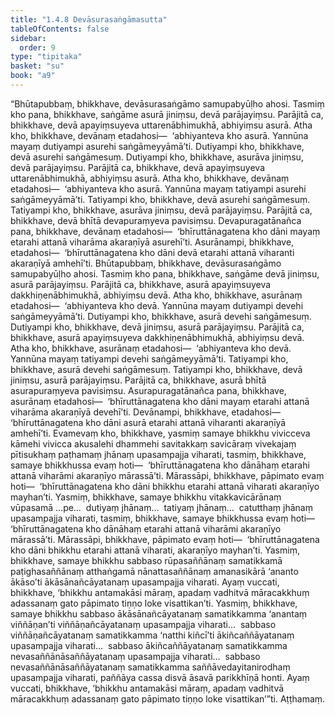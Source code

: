 ```yaml
---
title: "1.4.8 Devāsurasaṅgāmasutta"
tableOfContents: false
sidebar:
  order: 9
type: "tipitaka"
basket: "su"
book: "a9"
---
```



<DynamicBreadcrumb />

<Division number="39" book="a9" bookNo="17" page="228">

<Paragraph number="321" book="a9">
“Bhūtapubbaṃ, bhikkhave, devāsurasaṅgāmo samupabyūḷho ahosi. Tasmiṃ kho pana, bhikkhave, saṅgāme asurā jiniṃsu, devā parājayiṃsu. Parājitā ca, bhikkhave, devā apayiṃsuyeva uttarenābhimukhā, abhiyiṃsu asurā. Atha kho, bhikkhave, devānaṃ etadahosi—  ‘abhiyanteva kho asurā. Yannūna mayaṃ dutiyampi asurehi saṅgāmeyyāmā’ti. Dutiyampi kho, bhikkhave, devā asurehi saṅgāmesuṃ. Dutiyampi kho, bhikkhave, asurāva jiniṃsu, devā parājayiṃsu. Parājitā ca, bhikkhave, devā apayiṃsuyeva uttarenābhimukhā, abhiyiṃsu asurā.
</Paragraph>

<Paragraph number="322" book="a9">
Atha kho, bhikkhave, devānaṃ etadahosi—  ‘abhiyanteva kho asurā. Yannūna mayaṃ tatiyampi asurehi saṅgāmeyyāmā’ti. Tatiyampi kho, bhikkhave, devā asurehi saṅgāmesuṃ. Tatiyampi kho, bhikkhave, asurāva jiniṃsu, devā parājayiṃsu. Parājitā ca, bhikkhave, devā bhītā devapuraṃyeva pavisiṃsu. Devapuragatānañca pana, bhikkhave, devānaṃ etadahosi—  ‘bhīruttānagatena kho dāni mayaṃ etarahi attanā viharāma akaraṇīyā asurehī’ti. Asurānampi, bhikkhave, etadahosi—  ‘bhīruttānagatena kho dāni devā etarahi attanā viharanti akaraṇīyā amhehī’ti.
</Paragraph>

<Paragraph number="323" book="a9">
Bhūtapubbaṃ, bhikkhave, devāsurasaṅgāmo samupabyūḷho ahosi. Tasmiṃ kho pana, bhikkhave, saṅgāme devā jiniṃsu, asurā parājayiṃsu. Parājitā ca, bhikkhave, asurā apayiṃsuyeva dakkhiṇenābhimukhā, abhiyiṃsu devā. Atha kho, bhikkhave, asurānaṃ etadahosi—  ‘abhiyanteva kho devā. Yannūna mayaṃ dutiyampi devehi saṅgāmeyyāmā’ti. Dutiyampi kho, bhikkhave, asurā devehi saṅgāmesuṃ. Dutiyampi kho, bhikkhave, devā jiniṃsu, asurā parājayiṃsu. Parājitā ca, bhikkhave, asurā apayiṃsuyeva dakkhiṇenābhimukhā, abhiyiṃsu devā.
</Paragraph>

<Paragraph number="324" book="a9">
Atha kho, bhikkhave, asurānaṃ etadahosi—  ‘abhiyanteva kho devā. Yannūna mayaṃ tatiyampi devehi saṅgāmeyyāmā’ti. Tatiyampi kho, bhikkhave, asurā devehi saṅgāmesuṃ. Tatiyampi kho, bhikkhave, devā jiniṃsu, asurā parājayiṃsu. Parājitā ca, bhikkhave, asurā bhītā asurapuraṃyeva pavisiṃsu. Asurapuragatānañca pana, bhikkhave, asurānaṃ etadahosi—  ‘bhīruttānagatena kho dāni mayaṃ etarahi attanā viharāma akaraṇīyā devehī’ti. Devānampi, bhikkhave, etadahosi—  ‘bhīruttānagatena kho dāni asurā etarahi attanā viharanti akaraṇīyā amhehī’ti.
</Paragraph>

<Paragraph number="325" book="a9">
Evamevaṃ kho, bhikkhave, yasmiṃ samaye bhikkhu vivicceva kāmehi vivicca akusalehi dhammehi savitakkaṃ savicāraṃ vivekajaṃ pītisukhaṃ paṭhamaṃ jhānaṃ upasampajja viharati, tasmiṃ, bhikkhave, samaye bhikkhussa evaṃ hoti—  ‘bhīruttānagatena kho dānāhaṃ etarahi attanā viharāmi akaraṇīyo mārassā’ti. Mārassāpi, bhikkhave, pāpimato evaṃ hoti—  ‘bhīruttānagatena kho dāni bhikkhu etarahi attanā viharati akaraṇīyo mayhan’ti.
</Paragraph>

<Paragraph number="326" book="a9">
Yasmiṃ, bhikkhave, samaye bhikkhu vitakkavicārānaṃ vūpasamā …pe…  dutiyaṃ jhānaṃ…  tatiyaṃ jhānaṃ…  catutthaṃ jhānaṃ upasampajja viharati, tasmiṃ, bhikkhave, samaye bhikkhussa evaṃ hoti—  ‘bhīruttānagatena kho dānāhaṃ etarahi attanā viharāmi akaraṇīyo mārassā’ti. Mārassāpi, bhikkhave, pāpimato evaṃ hoti—  ‘bhīruttānagatena kho dāni bhikkhu etarahi attanā viharati, akaraṇīyo mayhan’ti.
</Paragraph>

<Paragraph number="327" book="a9">
Yasmiṃ, bhikkhave, samaye bhikkhu sabbaso rūpasaññānaṃ samatikkamā paṭighasaññānaṃ atthaṅgamā nānattasaññānaṃ amanasikārā ‘ananto ākāso’ti ākāsānañcāyatanaṃ upasampajja viharati. Ayaṃ vuccati, bhikkhave, ‘bhikkhu antamakāsi māraṃ, apadaṃ vadhitvā māracakkhuṃ adassanaṃ gato pāpimato tiṇṇo loke visattikan’ti.
</Paragraph>

<Paragraph number="328" book="a9">
Yasmiṃ, bhikkhave, samaye bhikkhu sabbaso ākāsānañcāyatanaṃ samatikkamma ‘anantaṃ viññāṇan’ti viññāṇañcāyatanaṃ upasampajja viharati…  sabbaso viññāṇañcāyatanaṃ samatikkamma ‘natthi kiñcī’ti ākiñcaññāyatanaṃ upasampajja viharati…  sabbaso ākiñcaññāyatanaṃ samatikkamma nevasaññānāsaññāyatanaṃ upasampajja viharati…  sabbaso nevasaññānāsaññāyatanaṃ samatikkamma saññāvedayitanirodhaṃ upasampajja viharati, paññāya cassa disvā āsavā parikkhīṇā honti. Ayaṃ vuccati, bhikkhave, ‘bhikkhu antamakāsi māraṃ, apadaṃ vadhitvā māracakkhuṃ adassanaṃ gato pāpimato tiṇṇo loke visattikan’”ti.

</Paragraph>
</Division>

<Paragraph number="329" type="center" book="a9">
Aṭṭhamaṃ.
</Paragraph>
